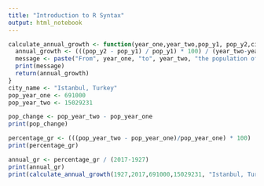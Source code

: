 ```yaml
---
title: "Introduction to R Syntax"
output: html_notebook
---
```

```r
calculate_annual_growth <- function(year_one,year_two,pop_y1, pop_y2,city) {
  annual_growth <- (((pop_y2 - pop_y1) / pop_y1) * 100) / (year_two-year_one)
  message <- paste("From", year_one, "to", year_two, "the population of", city, "grew by approximately", annual_growth, "% each year.")
  print(message)
  return(annual_growth)
}
city_name <- "Istanbul, Turkey"
pop_year_one <- 691000
pop_year_two <- 15029231

pop_change <- pop_year_two - pop_year_one
print(pop_change)

percentage_gr <- (((pop_year_two - pop_year_one)/pop_year_one) * 100)
print(percentage_gr)

annual_gr <- percentage_gr / (2017-1927)
print(annual_gr)
print(calculate_annual_growth(1927,2017,691000,15029231, "Istanbul, Turkey"))
```